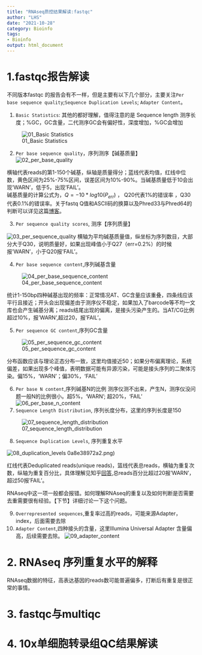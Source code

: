 ```yaml
---
title: "RNAseq质控结果解读:fastqc"
author: "LHS"
date: "2021-10-28"
category: Bioinfo
tags: 
- Bioinfo
output: html_document
---
```


# 1.fastqc报告解读

不同版本fastqc 的报告会有不一样，但是主要有以下几个部分，主要关注`Per base sequence quality`;`Sequence Duplication Levels`; `Adapter Content`。

1. `Basic Statistics`: 其他的都好理解，值得注意的是 Sequence length 测序长度；%GC，GC含量，二代测序GC会有偏好性，深度增加，%GC会增加  

![01_Basic Statistics ](https://user-images.githubusercontent.com/38640955/139388400-84fbcac1-20c5-4eb8-a9a3-655c82d406d1.png)

2. `Per base sequence quality`，序列测序【碱基质量】
![02_per_base_quality](https://user-images.githubusercontent.com/38640955/139388406-bcd05f16-5b12-43ec-a0ae-39e3dc29d851.png)

横轴代表reads的第1-150个碱基，纵轴是质量得分；蓝线代表均值，红线中位数，黄色区间为25%-75%区间，误差区间为10%-90%。当碱基质量低于10会出现'WARN'，低于5，出现'FAIL'。  
碱基质量的计算公式为，$Q = -10*log10(P_{err})$ ， Q20代表1%的错误率 ，Q30 代表0.1%的错误率。关于fastq Q值和ASCII码的换算以及Phred33与Phred64的判断可以详见这篇[博客](https://cloud.tencent.com/developer/article/1443946)。

3. `Per sequence quality scores`, 测序【序列质量】  

![03_per_sequence_quality](https://user-images.githubusercontent.com/38640955/139389337-b505ce6a-6861-4dfe-b57a-cd02876f3a3b.png)
   横轴为平均碱基质量值，纵坐标为序列数目，大部分大于Q30，说明质量好，如果出现峰值小于Q27（err=0.2%）的时候报'WARN'，小于Q20报'FAIL'。
   
4. `Per base sequence content`,序列碱基含量

![04_per_base_sequence_content](https://user-images.githubusercontent.com/38640955/139389682-909c9527-53be-4ff9-adc0-b3efb80c25fd.png)

统计1-150bp四种碱基出现的频率：正常情况AT、GC含量应该重叠，四条线应该平行且接近；开头会出现偏差由于测序仪不稳定，如果加入了barcode等不均一文库也会产生碱基分离；reads结尾出现的偏离，是接头污染产生的。当AT/CG比例超过10%，报'WARN',超过20，报'FAIL'。

5. `Per sequence GC content`,序列GC含量

![05_per_sequence_gc_content](https://user-images.githubusercontent.com/38640955/139389698-275ed862-7dee-4ce9-8c2a-8467c650f695.png)

   分布函数应该与理论正态分布一致，这里均值接近50；如果分布偏离理论，系统偏差，如果出现多个峰值，表明数据可能有异源污染，可能是接头序列的二聚体污染。偏15%，'WARN'；偏30%，'FAIL'

6. `Per base N content`,序列碱基N的比例
    测序仪测不出来，产生N，测序仪没问题一般N的比例很小。超5%，'WARN'; 超20%，'FAIL'
![06_per_base_n_content](https://user-images.githubusercontent.com/38640955/139389708-f986df63-c9ec-4d53-8c70-276c9c8b9b29.png)
7. `Sequence Length Distribution`, 序列长度分布，这里的序列长度是150

![07_sequence_length_distribution](https://user-images.githubusercontent.com/38640955/139390041-0b919b3f-4757-41c7-b615-a6128a10d744.png)

8. `Sequence Duplication Levels`, 序列重复水平

![08_duplication_levels](https://user-images.githubusercontent.com/38640955/139389719-c20d52a5-44bc-4181-8b35-62aa0d989f65.png)
0a8e38972a2.png)

红线代表Deduplicated reads(unique reads)，篮线代表总reads，横轴为重复次数，纵轴为重复百分比，具体理解见知乎[回答](https://zhuanlan.zhihu.com/p/44914479),总reads百分比超过20报'WARN'，超过50报'FAIL'。

RNAseq中这一项一般都会报错。如何理解RNAseq的重复以及如何判断是否需要去重需要很有经验。【下节】详细讨论一下这个问题。

9. `Overrepresented
sequences`,重复率过高的reads，可能来源Adapter，index，后面需要去除
10. `Adapter Content`,四种接头的含量，这里Illumina Universal Adapter 含量偏高，后续需要去除。
![09_adapter_content](https://user-images.githubusercontent.com/38640955/139389730-276e0cb9-0d2b-4fab-a10f-dfcb0adfe9bb.png)

# 2. RNAseq 序列重复水平的解释


RNAseq数据的特征，高表达基因的reads数可能普遍偏多，打断后有重复是很正常的事情。


# 3. fastqc与multiqc 


# 4. 10x单细胞转录组QC结果解读



